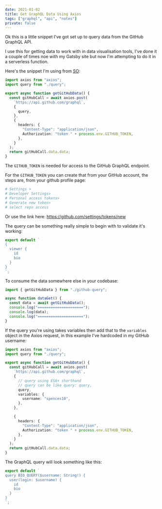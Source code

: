 ```yaml
---
date: 2021-01-02
title: Get GraphQL Data Using Axios
tags: ["graphql", "api", "notes"]
private: false
---
```


Ok this is a little snippet I've got set up to query data from the
GitHub GraphQL API.

I use this for getting data to work with in data visualisation tools,
I've done it a couple of times noe with my Gatsby site but now I'm
attempting to do it in a serverless function.

Here's the snippet I'm using from [SO]:

```ts
import axios from "axios";
import query from "./query";

export async function getGitHubData() {
  const gitHubCall = await axios.post(
    `https://api.github.com/graphql`,
    {
      query,
    },
    {
      headers: {
        "Content-Type": "application/json",
        Authorization: "token " + process.env.GITHUB_TOKEN,
      },
    }
  );
  return gitHubCall.data.data;
}
```

The `GITHUB_TOKEN` is needed for access to the GitHub GraphQL
endpoint.

For the `GITHUB_TOKEN` you can create that from your GitHub account,
the steps are, from your github profile page:

```bash
# Settings >
# Developer Settings>
# Personal access tokens>
# Generate new token>
# select repo access
```

Or use the link here: https://github.com/settings/tokens/new

The query can be something really simple to begin with to validate
it's working:

```ts
export default `
{
  viewer {
    id
    bio
  }
}
`;
```

To consume the data somewhere else in your codebase:

```ts
import { getGitHubData } from "./github-query";

async function dataGet() {
  const data = await getGitHubData();
  console.log("=====================");
  console.log(data);
  console.log("=====================");
}
```

If the query you're using takes variables then add that to the
`variables` object in the Axios request, in this example I've
hardcoded in my GitHub username:

```ts
import axios from "axios";
import query from "./query";

export async function getGitHubData() {
  const gitHubCall = await axios.post(
    `https://api.github.com/graphql`,
    {
      // query using ES6+ shorthand
      // query can be like query: query,
      query,
      variables: {
        username: "spences10",
      },
    },

    {
      headers: {
        "Content-Type": "application/json",
        Authorization: "token " + process.env.GITHUB_TOKEN,
      },
    }
  );
  return gitHubCall.data.data;
}
```

The GraphQL query will look something like this:

```ts
export default `
query BIO_QUERY($username: String!) {
  user(login: $username) {
    id
    bio
  }
}
`;
```

[so]: https://stackoverflow.com/questions/52816623/graphql-post-request-in-axios

